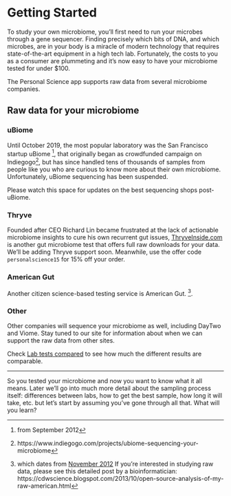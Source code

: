# Getting Started {#Start}

To study your own microbiome, you'll first need to run your microbes through a gene sequencer. Finding precisely which bits of DNA, and which microbes, are in your body is a miracle of modern technology that requires state-of-the-art equipment in a high tech lab. Fortunately, the costs to you as a consumer are plummeting and it's now easy to have your microbiome tested for under $100.

The Personal Science app supports raw data from several microbiome companies.

## Raw data for your microbiome

### uBiome
Until October 2019, the most popular laboratory was the San Francisco startup uBiome ^[from September 2012], 
that originally began as crowdfunded campaign on
Indiegogo^[https://www.indiegogo.com/projects/ubiome-sequencing-your-microbiome], but has since handled tens of thousands of samples from people like you who are curious to know more about their own microbiome. Unfortunately, uBiome sequencing has been suspended. 

Please watch this space for updates on the best sequencing shops post-uBiome.


### Thryve
Founded after CEO Richard Lin became frustrated at the lack of actionable microbiome insights to cure his own recurrent gut issues, [ThryveInside.com](https://thryveinside.com) is another gut microbiome test that offers full raw downloads for your data. We'll be adding Thryve support soon.  Meanwhile, use the offer code `personalscience15` for 15% off your order.

### American Gut

Another citizen science-based testing service is American Gut. ^[which dates from [November 2012](https://domains.google.com/registrar?s=americangut&hl=en#st=a&chp=w&w=americangut.org) If you're interested in studying raw data, please see this detailed post by a bioinformatician: https://cdwscience.blogspot.com/2013/10/open-source-analysis-of-my-raw-american.html].  

### Other

Other companies will sequence your microbiome as well, including DayTwo and Viome.  Stay tuned to our site for information about when we can support the raw data from other sites.

Check [Lab tests compared](#appendixLabTestsCompared) to see how much the different results are comparable.

---

So you tested your microbiome and now you want to know what it all means. Later we'll go into much more detail about the sampling process itself: differences between labs, how to get the best sample, how long it will take, etc. but let's start by assuming you've gone through all that. What will you learn?



